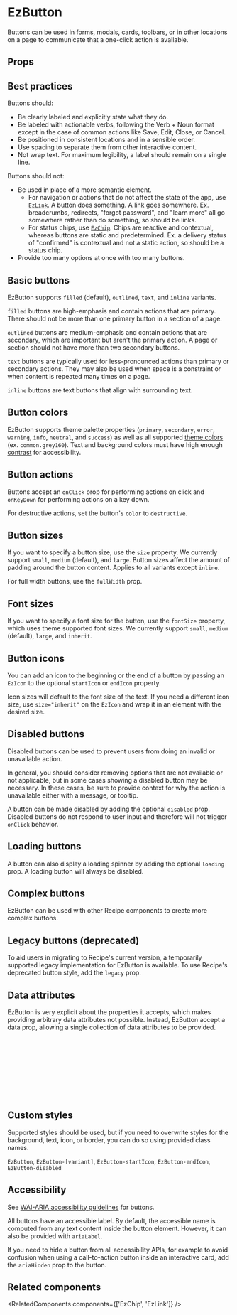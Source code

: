 
<Meta of={DefaultStories} name="Docs" />
<TableOfContents />

# EzButton

Buttons can be used in forms, modals, cards, toolbars, or in other locations on a page to communicate that a one-click action is available.

<Primary />

## Props

<Controls of={DefaultStories.Default} sort="requiredFirst" />

## Best practices

Buttons should:

- Be clearly labeled and explicitly state what they do.
- Be labeled with actionable verbs, following the Verb + Noun format except in the case of common actions like Save, Edit, Close, or Cancel.
- Be positioned in consistent locations and in a sensible order.
- Use spacing to separate them from other interactive content.
- Not wrap text. For maximum legibility, a label should remain on a single line.

Buttons should not:

- Be used in place of a more semantic element.
  - For navigation or actions that do not affect the state of the app, use [`EzLink`](?path=/docs/navigation-ezlink--docs). A button does something. A link goes somewhere. Ex. breadcrumbs, redirects, "forgot password", and "learn more" all go somewhere rather than do something, so should be links.
  - For status chips, use [`EzChip`](?path=/docs/data-display-ezchip--docs). Chips are reactive and contextual, whereas buttons are static and predetermined. Ex. a delivery status of "confirmed" is contextual and not a static action, so should be a status chip.
- Provide too many options at once with too many buttons.

## Basic buttons

EzButton supports `filled` (default), `outlined`, `text`, and `inline` variants.

`filled` buttons are high-emphasis and contain actions that are primary. There should not be more than one primary button in a section of a page.

`outlined` buttons are medium-emphasis and contain actions that are secondary, which are important but aren't the primary action. A page or section should not have more than two secondary buttons.

`text` buttons are typically used for less-pronounced actions than primary or secondary actions. They may also be used when space is a constraint or when content is repeated many times on a page.

`inline` buttons are text buttons that align with surrounding text.

<Canvas>
  <Story of={VariantStories.Filled} meta={VariantStories} />
  <Story of={VariantStories.Outlined} meta={VariantStories} />
  <Story of={VariantStories.Text} meta={VariantStories} />
</Canvas>

<Canvas of={VariantStories.Inline} meta={VariantStories} />

## Button colors

EzButton supports theme palette properties (`primary`, `secondary`, `error`, `warning`, `info`, `neutral`, and `success`) as well as all supported [theme colors](?path=/docs/guides-theming--docs#colors) (ex. `common.grey160`). Text and background colors must have high enough [contrast](https://webaim.org/resources/contrastchecker/) for accessibility.

<Unstyled>
  <EzAlert headline="Only a select handful of available colors are shown below. All theme properties and colors are supported." />
</Unstyled>

<Canvas of={ColorStories.OutlinedColors} meta={ColorStories} />
<Canvas of={ColorStories.FilledColors} meta={ColorStories} />
<Canvas of={ColorStories.TextColors} meta={ColorStories} />
<Canvas of={ColorStories.InlineColors} meta={ColorStories} />

## Button actions

Buttons accept an `onClick` prop for performing actions on click and `onKeyDown` for performing actions on a key down.

For destructive actions, set the button's `color` to `destructive`.

<Canvas>
  <Story of={ActionStories.Clickable} meta={ActionStories} />
  <Story of={ActionStories.ClickableDestructive} meta={ActionStories} />
  <Story of={ActionStories.KeyDown} meta={ActionStories} />
</Canvas>

## Button sizes

If you want to specify a button size, use the `size` property. We currently support `small`, `medium` (default), and `large`. Button sizes affect the amount of padding around the button content. Applies to all variants except `inline`.

For full width buttons, use the `fullWidth` prop.

<Canvas of={ButtonSizeStories.FilledButtonSizes} meta={ButtonSizeStories} />
<Canvas of={ButtonSizeStories.OutlinedButtonSizes} meta={ButtonSizeStories} />
<Canvas of={ButtonSizeStories.TextButtonSizes} meta={ButtonSizeStories} />
<Canvas of={ButtonSizeStories.FullWidth} meta={ButtonSizeStories} />

## Font sizes

If you want to specify a font size for the button, use the `fontSize` property, which uses theme supported font sizes. We currently support `small`, `medium` (default), `large`, and `inherit`.

<Canvas of={FontSizeStories.FilledFontSizes} meta={FontSizeStories} />
<Canvas of={FontSizeStories.OutlinedFontSizes} meta={FontSizeStories} />
<Canvas of={FontSizeStories.TextFontSizes} meta={FontSizeStories} />
<Canvas of={FontSizeStories.InlineFontSizes} meta={FontSizeStories} />

## Button icons

You can add an icon to the beginning or the end of a button by passing an `EzIcon` to the optional `startIcon` or `endIcon` property.

Icon sizes will default to the font size of the text. If you need a different icon size, use `size="inherit"` on the `EzIcon` and wrap it in an element with the desired size.

<Canvas>
  <Story of={IconStories.FilledStartIcon} meta={IconStories} />
  <Story of={IconStories.FilledEndIcon} meta={IconStories} />
</Canvas>

<Canvas>
  <Story of={IconStories.OutlinedStartIcon} meta={IconStories} />
  <Story of={IconStories.OutlinedEndIcon} meta={IconStories} />
</Canvas>

<Canvas>
  <Story of={IconStories.TextStartIcon} meta={IconStories} />
  <Story of={IconStories.TextEndIcon} meta={IconStories} />
</Canvas>

<Canvas of={IconStories.InheritedIconSize} meta={IconStories} />

## Disabled buttons

Disabled buttons can be used to prevent users from doing an invalid or unavailable action.

In general, you should consider removing options that are not available or not applicable, but in some cases showing a disabled button may be necessary. In these cases, be sure to provide context for why the action is unavailable either with a message, or tooltip.

A button can be made disabled by adding the optional `disabled` prop. Disabled buttons do not respond to user input and therefore will not trigger `onClick` behavior.

<Canvas>
  <Story of={DisabledStories.FilledDisabled} meta={DisabledStories} />
  <Story of={DisabledStories.OutlinedDisabled} meta={DisabledStories} />
  <Story of={DisabledStories.TextDisabled} meta={DisabledStories} />
</Canvas>

## Loading buttons

A button can also display a loading spinner by adding the optional `loading` prop. A loading button will always be disabled.

<Canvas>
  <Story of={LoadingStories.FilledLoading} meta={LoadingStories} />
  <Story of={LoadingStories.OutlinedLoading} meta={LoadingStories} />
  <Story of={LoadingStories.TextLoading} meta={LoadingStories} />
</Canvas>

## Complex buttons

EzButton can be used with other Recipe components to create more complex buttons.

<Canvas>
  <Story of={ComplexStories.ComplexChildren} meta={ComplexStories} />
  <Story of={ComplexStories.ComplexTooltip} meta={ComplexStories} />
</Canvas>

## Legacy buttons (deprecated)

To aid users in migrating to Recipe's current version, a temporarily supported legacy implementation for EzButton is available. To use Recipe's deprecated button style, add the `legacy` prop.

<Unstyled>
  <EzAlert
    use="warning"
    headline="Legacy buttons are deprecated as of v17 and will be removed in v19."
  />
</Unstyled>

<Canvas>
  <Story of={LegacyStories.LegacyPrimary} meta={LegacyStories} />
  <Story of={LegacyStories.LegacySecondary} meta={LegacyStories} />
  <Story of={LegacyStories.LegacyTertiary} meta={LegacyStories} />
  <Story of={LegacyStories.LegacyTertiaryWithIcon} meta={LegacyStories} />
</Canvas>

<Canvas>
  <Story of={LegacyStories.LegacyDestructive} meta={LegacyStories} />
  <Story of={LegacyStories.LegacyDisabled} meta={LegacyStories} />
  <Story of={LegacyStories.LegacyDisabledWithTooltip} meta={LegacyStories} />
  <Story of={LegacyStories.LegacyLoading} meta={LegacyStories} />
</Canvas>

## Data attributes

EzButton is very explicit about the properties it accepts, which makes providing arbitrary data attributes not possible. Instead, EzButton accept a data prop, allowing a single collection of data attributes to be provided.

```jsx
<EzButton
  data={{
    testid: 'my-test-id',
    trackingid: 'my-tracking-id',
  }}
  // => data-testid="my-test-id" data-trackingid="my-tracking-id"
>
  Button
</EzButton>
```

## Custom styles

Supported styles should be used, but if you need to overwrite styles for the background, text, icon, or border, you can do so using provided class names.

`EzButton`, `EzButton-[variant]`, `EzButton-startIcon`, `EzButton-endIcon`, `EzButton-disabled`

## Accessibility

See [WAI-ARIA accessibility guidelines](https://www.w3.org/WAI/ARIA/apg/patterns/button/) for buttons.

All buttons have an accessible label. By default, the accessible name is computed from any text content inside the button element. However, it can also be provided with `ariaLabel`.

If you need to hide a button from all accessibility APIs, for example to avoid confusion when using a call-to-action button inside an interactive card, add the `ariaHidden` prop to the button.

## Related components

<RelatedComponents components={['EzChip', 'EzLink']} />
